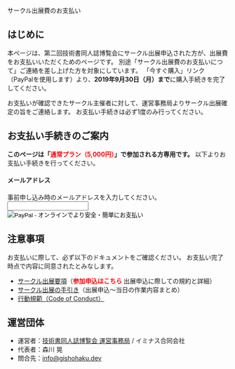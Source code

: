 
<SEO title="サークル出展費のお支払い"/>

<SectionHeader text="ENTRY" pageHeader>
サークル出展費のお支払い
</SectionHeader>

<MdxContainer>

## はじめに

本ページは、第二回技術書同人誌博覧会にサークル出展申込された方が、出展費をお支払いいただくためのページです。
別途「サークル出展費のお支払いにつて」ご連絡を差し上げた方を対象にしています。
「今すぐ購入」リンク（PayPalを使用します）より、**2019年9月30日（月）まで**に購入手続きを完了してください。

お支払いが確認できたサークル主催者に対して、運営事務局よりサークル出展確定の旨をご連絡します。
お支払い手続きは必ず1度のみ行ってください。

## お支払い手続きのご案内

**このページは「<font color="#f00">通常プラン（5,000円）</font>」で参加される方専用です。**
以下よりお支払い手続きを行ってください。

<form action="https://www.paypal.com/cgi-bin/webscr" method="post" target="_top" accept-charset="shift_jis">
    <input type="hidden" name="cmd" value="_s-xclick"/>
    <input type="hidden" name="hosted_button_id" value="P2C2C6XW6C4Y2"/>
    <div style={{margin: '12px 0'}}>
        <h4>メールアドレス</h4>
        <input type="hidden" name="on0" value="申込時のメールアドレス"/>
        事前申し込み時のメールアドレスを入力してください。<br/>
        <input type="email" name="os0" maxlength="200" required/><br/>
        <input type="hidden" name="currency_code" value="JPY"/>
    </div>
    <div>
        <input type="image" src="https://www.paypalobjects.com/ja_JP/JP/i/btn/btn_buynowCC_LG.gif" border="0" name="submit" alt="PayPal - オンラインでより安全・簡単にお支払い"/>
        <img alt="" border="0" src="https://www.paypalobjects.com/ja_JP/i/scr/pixel.gif" width="1" height="1"/>
    </div>
</form>

## 注意事項

お支払いに際して、必ず以下のドキュメントをご確認ください。
お支払い完了時点で内容に同意されたとみなします。

- [サークル出展要項](https://esa-pages.io/p/sharing/13039/posts/16/eef77d23431caad54852.html)（<font color="#ff0000">**参加申込はこちら**</font> 出展申込に際しての規約と詳細）
- [サークル出展の手引き](https://esa-pages.io/p/sharing/13039/posts/17/b94c6f164d6264cc7790.html)（出展申込～当日の作業内容まとめ）
- [行動規範（Code of Conduct）](https://esa-pages.io/p/sharing/13039/posts/13/4c6fe5c0f58bb4fb32cd.html)

## 運営団体

- 運営者：[技術書同人誌博覧会 運営事務局](https://gishohaku.dev/) / イミナス合同会社
- 代表者：森川 晃
- 問合先：[info@gishohaku.dev](mailto:info@gishohaku.dev)

</MdxContainer>
